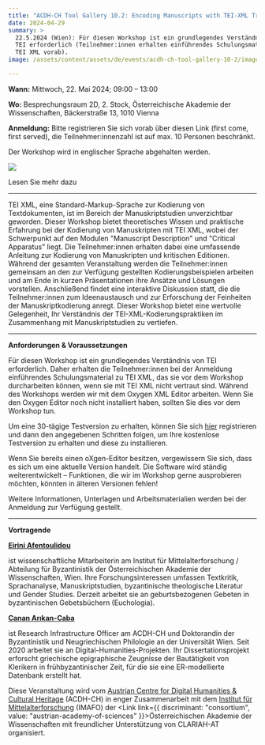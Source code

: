 ```yaml
---
title: "ACDH-CH Tool Gallery 10.2: Encoding Manuscripts with TEI-XML Training"
date: 2024-04-29
summary: >
  22.5.2024 (Wien): Für diesen Workshop ist ein grundlegendes Verständnis von
  TEI erforderlich (Teilnehmer:innen erhalten einführendes Schulungsmaterial zu
  TEI XML vorab).
image: /assets/content/assets/de/events/acdh-ch-tool-gallery-10-2/image.png

---
```


**Wann:** Mittwoch, 22. Mai 2024; 09:00 – 13:00

**Wo:** Besprechungsraum 2D, 2. Stock, Österreichische Akademie der Wissenschaften, Bäckerstraße 13, 1010 Vienna

**Anmeldung:** Bitte registrieren Sie sich vorab über diesen Link (first come, first served), die Teilnehmer:innenzahl ist auf max. 10 Personen beschränkt.

Der Workshop wird in englischer Sprache abgehalten werden.

![](/assets/content/assets/de/events/acdh-ch-tool-gallery-10-2/funding-transkribus-de-final-v2.0-1-1024x576.png)

<Link link={{ discriminant: "pages", value: "funding-opportunities-for-junior-researcher" }}>Lesen Sie mehr dazu</Link>

***

TEI XML, eine Standard-Markup-Sprache zur Kodierung von Textdokumenten, ist im Bereich der Manuskriptstudien unverzichtbar geworden. Dieser Workshop bietet theoretisches Wissen und praktische Erfahrung bei der Kodierung von Manuskripten mit TEI XML, wobei der Schwerpunkt auf den Modulen "Manuscript Description" und "Critical Apparatus" liegt. Die Teilnehmer:innen erhalten dabei eine umfassende Anleitung zur Kodierung von Manuskripten und kritischen Editionen. Während der gesamten Veranstaltung werden die Teilnehmer:innen gemeinsam an den zur Verfügung gestellten Kodierungsbeispielen arbeiten und am Ende in kurzen Präsentationen ihre Ansätze und Lösungen vorstellen. Anschließend findet eine interaktive Diskussion statt, die die Teilnehmer:innen zum Ideenaustausch und zur Erforschung der Feinheiten der Manuskriptkodierung anregt. Dieser Workshop bietet eine wertvolle Gelegenheit, Ihr Verständnis der TEI-XML-Kodierungspraktiken im Zusammenhang mit Manuskriptstudien zu vertiefen.

***

**Anforderungen & Voraussetzungen**

Für diesen Workshop ist ein grundlegendes Verständnis von TEI erforderlich. Daher erhalten die Teilnehmer:innen bei der Anmeldung einführendes Schulungsmaterial zu TEI XML, das sie vor dem Workshop durcharbeiten können, wenn sie mit TEI XML nicht vertraut sind. Während des Workshops werden wir mit dem Oxygen XML Editor arbeiten. Wenn Sie den Oxygen Editor noch nicht installiert haben, sollten Sie dies vor dem Workshop tun.

Um eine 30-tägige Testversion zu erhalten, können Sie sich [hier](https://www.oxygenxml.com/oxygen_feedback_enterprise/try_it.html) registrieren und dann den angegebenen Schritten folgen, um Ihre kostenlose Testversion zu erhalten und diese zu installieren.

Wenn Sie bereits einen oXgen-Editor besitzen, vergewissern Sie sich, dass es sich um eine aktuelle Version handelt. Die Software wird ständig weiterentwickelt – Funktionen, die wir im Workshop gerne ausprobieren möchten, könnten in älteren Versionen fehlen!

Weitere Informationen, Unterlagen und Arbeitsmaterialien werden bei der Anmeldung zur Verfügung gestellt.

***

**Vortragende**

[**Eirini Afentoulidou**](https://www.oeaw.ac.at/acdh/events/event-series/%7B$BASE%7D/#)

ist wissenschaftliche Mitarbeiterin am Institut für Mittelalterforschung / Abteilung für Byzantinistik der Österreichischen Akademie der Wissenschaften, Wien. Ihre Forschungsinteressen umfassen Textkritik, Sprachanalyse, Manuskriptstudien, byzantinische theologische Literatur und Gender Studies. Derzeit arbeitet sie an geburtsbezogenen Gebeten in byzantinischen Gebetsbüchern (Euchologia).

[**Canan Arıkan-Caba**](https://www.oeaw.ac.at/acdh/events/event-series/%7B$BASE%7D/#)

ist Research Infrastructure Officer am ACDH-CH und Doktorandin der Byzantinistik und Neugriechischen Philologie an der Universität Wien. Seit 2020 arbeitet sie an Digital-Humanities-Projekten. Ihr Dissertationsprojekt erforscht griechische epigraphische Zeugnisse der Bautätigkeit von Klerikern in frühbyzantinischer Zeit, für die sie eine ER-modellierte Datenbank erstellt hat.

Diese Veranstaltung wird vom [Austrian Centre for Digital Humanities & Cultural Heritage](https://www.oeaw.ac.at/acdh/events/event-series/acdh-ch-tool-gallery-102) (ACDH-CH) in enger Zusammenarbeit mit dem [Institut für Mittelalterforschung](https://www.oeaw.ac.at/en/imafo/home) (IMAFO) der <Link link={{ discriminant: "consortium", value: "austrian-academy-of-sciences" }}>Österreichischen Akademie der Wissenschaften</Link> mit freundlicher Unterstützung von CLARIAH-AT organisiert.
